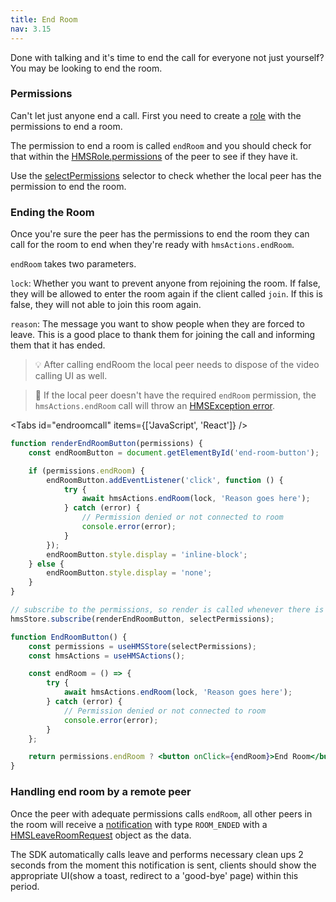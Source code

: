 ```yaml
---
title: End Room
nav: 3.15
---
```


Done with talking and it's time to end the call for everyone not just yourself? You may be looking to end the room.

### Permissions

Can't let just anyone end a call. First you need to create a [role](../foundation/templates-and-roles) with the permissions to end a room.

The permission to end a room is called `endRoom` and you should check for that within the [HMSRole.permissions](../../../api-reference/javascript/v2/interfaces/HMSRole#permissions) of the peer to see if they have it.

Use the [selectPermissions](../../../api-reference/javascript/v2/home/content#select-permissions) selector to check whether the local peer has the permission to end the room.

### Ending the Room

Once you're sure the peer has the permissions to end the room they can call for the room to end when they're ready with `hmsActions.endRoom`.

`endRoom` takes two parameters.

`lock`: Whether you want to prevent anyone from rejoining the room. If false, they will be allowed to enter the room again if the client called `join`. If this is false, they will not able to join this room again.

`reason`: The message you want to show people when they are forced to leave. This is a good place to thank them for joining the call and informing them that it has ended.

> 💡 After calling endRoom the local peer needs to dispose of the video calling UI as well.

> 🚧 If the local peer doesn't have the required `endRoom` permission, the `hmsActions.endRoom` call will throw an [HMSException error](../features/error-handling).

<Tabs id="endroomcall" items={['JavaScript', 'React']} />

<Tab id='endroomcall-0'>

```js
function renderEndRoomButton(permissions) {
    const endRoomButton = document.getElementById('end-room-button');

    if (permissions.endRoom) {
        endRoomButton.addEventListener('click', function () {
            try {
                await hmsActions.endRoom(lock, 'Reason goes here');
            } catch (error) {
                // Permission denied or not connected to room
                console.error(error);
            }
        });
        endRoomButton.style.display = 'inline-block';
    } else {
        endRoomButton.style.display = 'none';
    }
}

// subscribe to the permissions, so render is called whenever there is a change due to role change
hmsStore.subscribe(renderEndRoomButton, selectPermissions);
```

</Tab>

<Tab id='endroomcall-1'>

```jsx
function EndRoomButton() {
    const permissions = useHMSStore(selectPermissions);
    const hmsActions = useHMSActions();

    const endRoom = () => {
        try {
            await hmsActions.endRoom(lock, 'Reason goes here');
        } catch (error) {
            // Permission denied or not connected to room
            console.error(error);
        }
    };

    return permissions.endRoom ? <button onClick={endRoom}>End Room</button> : null;
}
```

</Tab>

### Handling end room by a remote peer

Once the peer with adequate permissions calls `endRoom`, all other peers in the room will receive a [notification](../features/notifications) with type `ROOM_ENDED` with a [HMSLeaveRoomRequest](../../../api-reference/javascript/v2/interfaces/HMSLeaveRoomRequest) object as the data.

The SDK automatically calls leave and performs necessary clean ups 2 seconds from the moment this notification is sent, clients should show the appropriate UI(show a toast, redirect to a 'good-bye' page) within this period.
